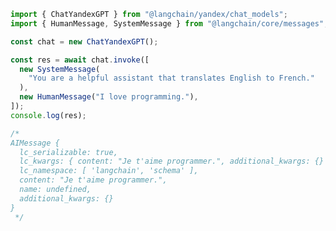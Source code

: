 ```typescript
import { ChatYandexGPT } from "@langchain/yandex/chat_models";
import { HumanMessage, SystemMessage } from "@langchain/core/messages";

const chat = new ChatYandexGPT();

const res = await chat.invoke([
  new SystemMessage(
    "You are a helpful assistant that translates English to French."
  ),
  new HumanMessage("I love programming."),
]);
console.log(res);

/*
AIMessage {
  lc_serializable: true,
  lc_kwargs: { content: "Je t'aime programmer.", additional_kwargs: {} },
  lc_namespace: [ 'langchain', 'schema' ],
  content: "Je t'aime programmer.",
  name: undefined,
  additional_kwargs: {}
}
 */
```